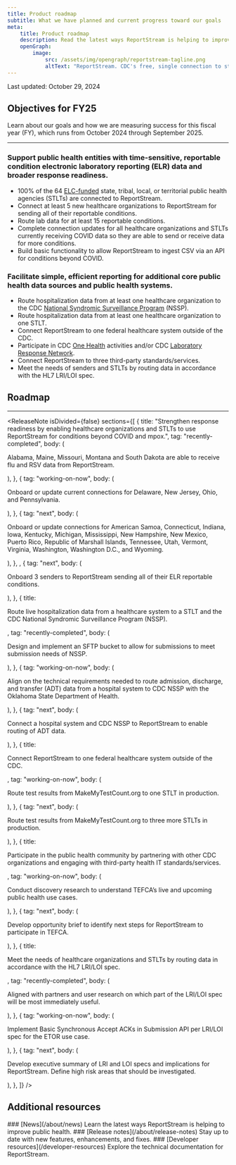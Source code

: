 ```yaml
---
title: Product roadmap
subtitle: What we have planned and current progress toward our goals
meta:
    title: Product roadmap
    description: Read the latest ways ReportStream is helping to improve public health.
    openGraph:
        image:
            src: /assets/img/opengraph/reportstream-tagline.png
            altText: "ReportStream. CDC's free, single connection to streamline your data transfer and improve public health. The words are surrounded by illustration of lines and boxes connected by colorful dots."
---
```



<LayoutSidenav>
<Sidenav />
</LayoutSidenav>

<p className="usa-timestamp">Last updated: October 29, 2024</p>

## Objectives for FY25
Learn about our goals and how we are measuring success for this fiscal year (FY), which runs from October 2024 through September 2025.

<hr className="rs-hr--base-lighter-alternate" />

### Support public health entities with time-sensitive, reportable condition electronic laboratory reporting (ELR) data and broader response readiness.
* 100% of the 64 <A href="https://www.cdc.gov/epidemiology-laboratory-capacity/php/about/" target="_blank">ELC-funded</A> state, tribal, local, or territorial public health agencies (STLTs) are connected to ReportStream.
* Connect at least 5 new healthcare organizations to ReportStream for sending all of their reportable conditions. 
* Route lab data for at least 15 reportable conditions. 
* Complete connection updates for all healthcare organizations and STLTs currently receiving COVID data so they are able to send or receive data for more conditions.  
* Build basic functionality to allow ReportStream to ingest CSV via an API for conditions beyond COVID. 

### Facilitate simple, efficient reporting for additional core public health data sources and public health systems.
* Route hospitalization data from at least one healthcare organization to the CDC <A href="https://www.cdc.gov/nssp/index.html">National Syndromic Surveillance Program</A> (NSSP). 
* Route hospitalization data from at least one healthcare organization to one STLT. 
* Connect ReportStream to one federal healthcare system outside of the CDC. 
* Participate in CDC <A href="https://www.cdc.gov/one-health/index.html">One Health</A> activities and/or CDC <A href="https://emergency.cdc.gov/lrn/">Laboratory Response Network</A>. 
* Connect ReportStream to three third-party standards/services. 
* Meet the needs of senders and STLTs by routing data in accordance with the HL7 LRI/LOI spec. 

## Roadmap
<hr className="rs-hr--base-lighter-alternate" />

<ReleaseNote
    isDivided={false}
    sections={[
        {
            title: "Strengthen response readiness by enabling healthcare organizations and STLTs to use ReportStream for conditions beyond COVID and mpox.",
            tag: "recently-completed",
            body: (
                <p>
                    Alabama, Maine, Missouri, Montana and South Dakota are able to receive flu and RSV data from ReportStream.
                </p>
            ),
        },
        {
            tag: "working-on-now",
            body: (
                <p>
                    Onboard or update current connections for Delaware, New Jersey, Ohio, and Pennsylvania.
                </p>
            ),
        },
        {
            tag: "next",
            body: (
                <p>Onboard or update connections for American Samoa, Connecticut, Indiana, Iowa, Kentucky, Michigan, Mississippi, New Hampshire, New Mexico, Puerto Rico, Republic of Marshall Islands, Tennessee, Utah, Vermont, Virginia, Washington, Washington D.C., and Wyoming.</p>
            ),
        },
        ,
        {
            tag: "next",
            body: (
                <p>Onboard 3 senders to ReportStream sending all of their ELR reportable conditions.</p>
            ),
        },
        {
            title:<p>Route live hospitalization data from a healthcare system to a STLT and the CDC National Syndromic Surveillance Program (NSSP).</p>,
            tag: "recently-completed",
            body: (
                <p>Design and implement an SFTP bucket to allow for submissions to meet submission needs of NSSP.</p>
            ),
        },
        {
            tag: "working-on-now",
            body: (
                <p>Align on the technical requirements needed to route admission, discharge, and transfer (ADT) data from a hospital system to CDC NSSP with the Oklahoma State Department of Health.</p>
            ),
        },
        {
            tag: "next",
            body: (
                <p>Connect a hospital system and CDC NSSP to ReportStream to enable routing of ADT data.</p>
            ),
        },
        {
            title:<p>Connect ReportStream to one federal healthcare system outside of the CDC.</p>,
            tag: "working-on-now",
            body: (
                <p>Route test results from MakeMyTestCount.org to one STLT in production.</p>
            ),
        },
        {
            tag: "next",
            body: (
                <p>Route test results from MakeMyTestCount.org to three more STLTs in production.</p>
            ),
        },
        {
            title:<p>Participate in the public health community by partnering with other CDC organizations and engaging with third-party health IT standards/services.</p>,
            tag: "working-on-now",
            body: (
                <p>Conduct discovery research to understand TEFCA’s live and upcoming public health use cases.</p>
            ),
        },
        {
            tag: "next",
            body: (
                <p>Develop opportunity brief to identify next steps for ReportStream to participate in TEFCA.</p>
            ),
        },
        {
            title:<p>Meet the needs of healthcare organizations and STLTs by routing data in accordance with the HL7 LRI/LOI spec.</p>,
            tag: "recently-completed",
            body: (
                <p>Aligned with partners and user research on which part of the LRI/LOI spec will be most immediately useful.</p>
            ),
        },
        {
            tag: "working-on-now",
            body: (
                <p>Implement Basic Synchronous Accept ACKs in Submission API per LRI/LOI spec for the ETOR use case.</p>
            ),
        },
        {
            tag: "next",
            body: (
                <p>Develop executive summary of LRI and LOI specs and implications for ReportStream. Define high risk areas that should be investigated.</p>
            ),
        },
    ]}
/>

## Additional resources

<CardGroup>
<Card gridLayout={{tablet: {col: 4}}}>

<CardHeader>
### [News](/about/news)
</CardHeader>
<CardBody>
Learn the latest ways ReportStream is helping to improve public health.
</CardBody>
</Card>
<Card gridLayout={{tablet: {col: 4}}}>
<CardHeader>
### [Release notes](/about/release-notes)
</CardHeader>
<CardBody>
Stay up to date with new features, enhancements, and fixes.
</CardBody>
</Card>
<Card gridLayout={{tablet: {col: 4}}}>
<CardHeader>
### [Developer resources](/developer-resources)
</CardHeader>
<CardBody>
Explore the technical documentation for ReportStream.
</CardBody>
</Card>
</CardGroup>
